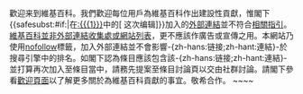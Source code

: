 <div style=clear: both></div>{{{icon|[[Image:Information.svg|25px|alt=|link=]]}}} 歡迎来到維基百科。我們歡迎每位用戶為維基百科作出建設性貢獻，惟閣下{{<includeonly>safesubst:</includeonly>#if:{{{1|}}}|在[[:{{{1}}}]]中的<span class="plainlinks">[{{{2}}} 这次编辑]</span>}}加入的[[Wikipedia:外部連結|外部連結]]並不符合[[Wikipedia:外部連結|相關指引]]。[[Wikipedia:不适合维基百科的文章#维基百科不是镜像站或者原始資料庫|維基百科並非外部連結收集處或網站列表]]，更不應該作廣告或宣傳之用。本網站乃使用[[m:nofollow|nofollow]]標籤，加入外部連結並不會影響-{zh-hans:链接;zh-hant:連結}-於搜尋引擎中的排名。如閣下認為條目應該包含該-{zh-hans:链接;zh-hant:連結}-並打算再次加入至條目當中，請務先提案至條目討論頁以交由社群討論。請閣下參看[[Wikipedia:歡迎，新來者|歡迎頁面]]以了解更多關於為維基百科貢獻的事宜。敬希合作。 <!-- Template:Huggle/warn-spam-1 --><!-- Template:Uw-spam1 -->~~<noinclude></noinclude>~~<noinclude>

{{Huggle/TemplateNotice|series = uw-spam|max = 4im|s1 = uw-s1}}

</noinclude>